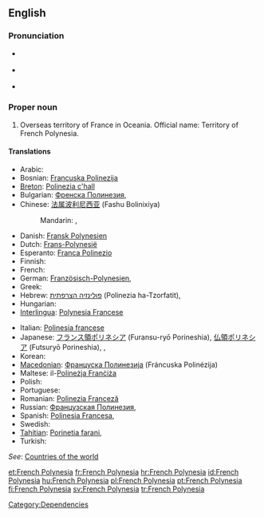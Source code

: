 {{wikipedia}}
==English==

===Pronunciation===
* {{a|UK}} {{IPA|/ˈfrɛntʃ pɒl.ɪˈniː.ʒə/|/ˈfrɛntʃ pɒl.ɪˈniː.zi.ə/|/ˈfrɛntʃ pɒl.ɪˈniː.ʃə/}}
* {{a|US}} {{IPA|/ˈfrɛntʃ pɑ.lɪˈni.ʒə/|/ˈfrɛntʃ pɑ.ləˈni.ʒə/}}
* {{audio|en-us-French Polynesia.ogg|Audio (US)}}

===Proper noun===
{{en-proper noun|sg=[[French]] [[Polynesia]]}}

# Overseas territory of France in Oceania. Official name: Territory of French Polynesia.

====Translations====
{{trans-top|Overseas territory of France}}
* Arabic: {{t|ar|بولينزيا الفرنسية|f|tr=buliniizya al-faransíyya|sc=Arab}}
* Bosnian: [[Francuska Polinezija]] {{f}}
* [[Breton]]: [[Polinezia c'hall]]
* Bulgarian: [[Френска Полинезия]], {{t|bg|Френска Полинезия|f|tr=Frénska Polinézija|sc=Cyrl}}
* Chinese: [[法属波利尼西亚]] (Fashu Bolinixiya)
*: Mandarin: {{t|zh|法屬波利尼西亞|sc=Hani}}, {{t|zh|法属波利尼西亚|tr=Fàzhǔ Bōlìníxīyà|sc=Hani}}
* Danish: [[Fransk Polynesien]]
* Dutch: [[Frans-Polynesië]]
* Esperanto: [[Franca Polinezio]]
* Finnish: {{t+|fi|Ranskan Polynesia}}
* French: {{t+|fr|Polynésie française}}
* German: [[Französisch-Polynesien]], {{t|de|Französisch-Polynesien|n}}
* Greek: {{t+|el|Γαλλική Πολυνησία}}
* Hebrew: [[פולינזיה הצרפתית]] (Polinezia ha-Tzorfatit), {{t|he|פולינזיה הצרפתית|f|tr=polinezia ha-tsorfatit|sc=Hebr}}
* Hungarian: {{t+|hu|Francia Polinézia}}
* [[Interlingua]]: [[Polynesia Francese]]
{{trans-mid}}
* Italian: [[Polinesia francese]]
* Japanese: [[フランス領ポリネシア]] (Furansu-ryō Porineshia), [[仏領ポリネシア]] (Futsuryō Porineshia), {{t|ja|フランス領ポリネシア|tr=Furansu-ryō Porineshia|sc=Jpan}}, {{t|ja|仏領ポリネシア|tr=Futsuryō Porineshia|sc=Jpan}}
* Korean: {{t|ko|프랑스령 폴리네시아|tr=Peulangseu-lyeong Pollinesia|sc=Kore}}
* [[Macedonian]]: [[Француска Полинезија]] (Fráncuska Polinézija) {{f}}
* Maltese: il-[[Polineżja Franċiża]]
* Polish: {{t+|pl|Polinezja Francuska}}
* Portuguese: {{t+|pt|Polinésia Francesa}}
* Romanian: [[Polinezia Franceză]] {{f}}
* Russian: [[Французская Полинезия]], {{t|ru|Французская Полинезия|f|tr=Francúzskaja Polinézija|sc=Cyrl}}
* Spanish: [[Polinesia Francesa]], {{t|es|Polinesia Francesa|f}}
* Swedish: {{t+|sv|Franska Polynesien}}
* [[Tahitian]]: [[Porinetia farani]], {{tø|ty|Pōrīnetia Farāni}}
* Turkish: {{t+|tr|Fransız Polinezyası}}
{{trans-bottom}}

''See'': [[Appendix:Countries of the world|Countries of the world]]

[[Category:Dependencies]]

[[et:French Polynesia]]
[[fr:French Polynesia]]
[[hr:French Polynesia]]
[[id:French Polynesia]]
[[hu:French Polynesia]]
[[pl:French Polynesia]]
[[pt:French Polynesia]]
[[fi:French Polynesia]]
[[sv:French Polynesia]]
[[tr:French Polynesia]]
